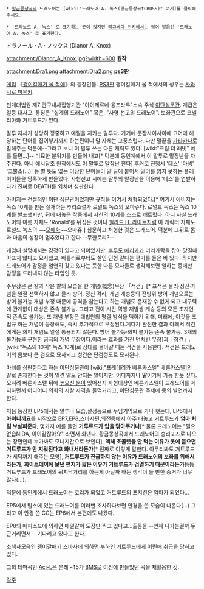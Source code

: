  * [[황금몽상곡]]의 드래노어는 [wiki:"드래노어 A. 녹스(황금몽상곡†CROSS)" 여기]를 클릭해주세요.

 * '드라노르 A. 녹스' 로 표기하는 곳이 많지만 [[리그베다 위키]]에서는 영어 발음인 '드래노어 A. 녹스' 로 표기한다.
ドラノール・A・ノックス (Dlanor A. Knox)

attachment:/Dlanor_A_Knox.jpg?width=600
'''원작'''

attachment:Dra1.png attachment:Dra2.png
'''ps3판'''

[[게임]] 《[[괭이갈매기 울 적에]]》의 등장인물. [[PS3]]판 괭이갈매기 울 적에서의 성우는 [[사와시로 미유키]].

천계대법원 제7 관구내사집행기관 "아이제르네·융프라우"소속 주석 [[이단심문관]]. 계급은 일등 대사교. 통칭은 "십계의 드래노어" 혹은, "사형 선고의 드래노어". 보좌관으로 코넬리아와 거트루드가 있다.

말투 자체가 상당히 정중하고 예절을 지키는 말투다. 거기에 문장사이사이에 고어에 해당하는 단어를 집어넣기까지 하는편이니 말 자체는 고풍스럽다. 다만 말끝을 [[가타카나]]로 말해주는 덕분에--그러고 보니 이 말투 쓰는 다른 캐릭도 있다. [wiki:"크림 더 래빗" 예를 들면...]-- 미묘한 분위기를 만들어 내고[* 덕분에 동인계에서 이 말투로 말장난을 자주친다. 아니 애시당초 원작에서도 이 말투로 말장난 친다] 후커로 진행시 '데스' '마셍' '코뿔소(...)' 등 별 뜻도 없는 이상한 단어들이 말 끝에 붙어서 일어를 읽지 못하는 플레이어들을 당혹하게 만들었다. 사형선고 시에는 말투의 말장난을 이용해 '데스'를 연발하다가 진짜로 DEATH를 외치며 심판한다

아버지는 전설적인 이단 심문관이었지만 규칙을 어겨서 처형되었다.[* 여기서 아버지는 녹스 10계를 만든 실재하는 추리소설가 로널드 녹스의 오마쥬다. 로널드 녹스는 녹스 10계를 발표했지만, 뒤에 내놓은 작품에서 자신의 10계를 스스로 깨트렸다. 아니 사실 드래노어의 이름 자체도 'Ronald'를 뒤집은 것이니 [[윌라드 H. 라이트]]처럼 이 캐릭터 자체도 로널드 녹스의 ~~[[모에화]]~~오마쥬.] 심문하고 처형한 것은 드래노어. 덕분에 그뒤로 몸과 마음의 성장이 멈추었다고 한다.--무한로리?--

게임내 설명에서는 감정이 있다고 되어있지만, [[후루도 에리카]]가 머리카락을 잡아 당길때 아프지 않다고 묘사했고, 배틀러로부터도 살인 인형 같다는 평가를 들은 바 있다. 하지만 드래노어가 감정을 엄연히 갖고 있다는 듯한 다른 묘사들로 생각해보면 일하는 중에만 감정을 드러내지 않는 타입인 듯.

주무장은 큰 칼과 작은 칼의 모습을 한 개념(概念)무장 「적건」[* 표적은 물리·정신·개념을 일절 선택하지 않고 물리 방어, 정신 격리, 개념 계승등의 전방위 방어 개념으로는 방어 불가능.개념 부정 때문에 공격을 참는다고 하는 개념도 존재할 수 없게 되고 내구력에 관계없이 대상은 존속 불가능. 그리고 전이·시간 역행·재발생·계승 등의 모든 초자연적 존속도 불가능. 또 개념 부정은 대법원의 평결 방식을 택하기 위해, 미래에, 이것을 초법규 하는 개념이 등장해도, 즉시 추가적으로 부정된다.게다가 완전한 결과 아래서 적건에게는 회피 개념도 일절 통용되지 않는다. 방어 불가능·회피 불가능·존속 불가능. 3개의 불가능을 구현한 궁극의 개념 무장이다.이라는 효과를 가진 먼치킨 무장]과「청건」.
[wiki:"녹스의 10계" 녹스 10계]로 상대를 몰아갈 때는 적건을 사용한다. 적건은 드래노어의 몸보다 큰 검으로 묘사되고 청건은 단검정도로 묘사된다.

마녀를 심판한다고 하는 이단심문관이 [wiki:"프레데리카 베른카스텔" 베른카스텔]의 말로 존재한다는 것이 일견 말도 안되는 일이지만, 어디까지나 '''말'''이기에 가능 한듯 싶다. 오히려 베른카스텔 뒤에 [[높으신 분]]이 있어선지 사형대상인 베른카스텔이 드레노어를 제지하면서 어디어디 의회의 시찰 자격을 들먹거리고, 이단심문관 주제에 등의 발언까지 한다.

처음 등장한 EP5에서는 말투나 모습,설정등으로 누님기믹으로 가나 햇는대, EP6에서 '''아이니까요'''를 시작으로 EP7,EP8,츠바사편,외전등에서 아주 대놓고 거트루드가 '''엄마 처럼 보살펴준다''', 몇가지 예를 들면 '''거투르드가 입을 닦아주거나'''[* 물론 드래노어는 "필요없습NIDA, 아이같잖아요" 라면서 화낸다. 황금몽상곡에서 드래노어의 승리포즈로 나오는 장면인데 누가봐도 모녀지간으로 보인다], '''액체 초콜렛을 안 먹는 이유가 옷에 묻으면 거트루드가 안 지워진다고 화내서라든가'''[* 진짜로 이렇게 말한다. 아무리봐도 거트루드가 세탁까지 해주는 모양], '''거트루드가 진급하지 않는 이유가 드래노어의 보좌를 위해서라든가''', '''화이트데이에 보낸 편지가 짧은 이유가 거트루드가 검열하기 때문이라든가'''등등 거트루드가 드래노어의 뒤치닥거리를 하는게 아닐까 하는 생각이 들 만한 증거가 너무 많다(...).

덕분에 동인계에서 드래노어는 로리가 되었고 거트루드의 포지션은 엄마가 되었다...

EP5에서 팁스에 있는 드래노어를 여러번 조사하다보면 안경을 쓴 모습이 나온다(...) 그리고 이 안경 쓴 CG는 EP6에서 본편에도 나왔다.

EP8의 에피소드에 의하면 매일같이 도장만 찍고 있다고...출동을 --언제 나가는걸까 두근거리면서-- 기다리고 있다고 한다.

소책자모음인 괭이갈매기 츠바사에 의하면 부하인 거트루드에게 어린애 취급을 당하고 있다.

그의 테마곡인 [[Aci-L]]은 본래 -45가 [[BMS]]로 이전에 만들었던 곡을 재활용한 것.

[[각주]]
